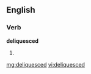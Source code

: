 ==English==

===Verb===
'''deliquesced'''

# {{past of|[[deliquesce]]}}

[[mg:deliquesced]]
[[vi:deliquesced]]